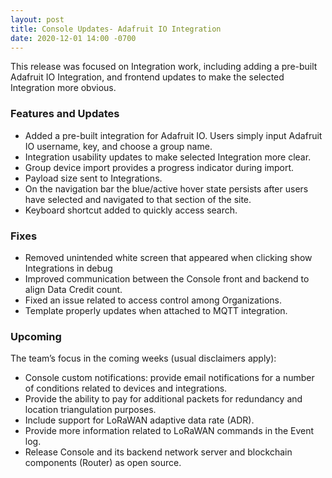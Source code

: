 ```yaml
---
layout: post
title: Console Updates- Adafruit IO Integration
date: 2020-12-01 14:00 -0700
---
```


This release was focused on Integration work, including adding a pre-built Adafruit IO Integration,
and frontend updates to make the selected Integration more obvious.

<!--truncate-->

### Features and Updates

- Added a pre-built integration for Adafruit IO. Users simply input Adafruit IO username, key, and
  choose a group name.
- Integration usability updates to make selected Integration more clear.
- Group device import provides a progress indicator during import.
- Payload size sent to Integrations.
- On the navigation bar the blue/active hover state persists after users have selected and navigated
  to that section of the site.
- Keyboard shortcut added to quickly access search.

### Fixes

- Removed unintended white screen that appeared when clicking show Integrations in debug
- Improved communication between the Console front and backend to align Data Credit count.
- Fixed an issue related to access control among Organizations.
- Template properly updates when attached to MQTT integration.

### Upcoming

The team’s focus in the coming weeks (usual disclaimers apply):

- Console custom notifications: provide email notifications for a number of conditions related to
  devices and integrations.
- Provide the ability to pay for additional packets for redundancy and location triangulation
  purposes.
- Include support for LoRaWAN adaptive data rate (ADR).
- Provide more information related to LoRaWAN commands in the Event log.
- Release Console and its backend network server and blockchain components (Router) as open source.
